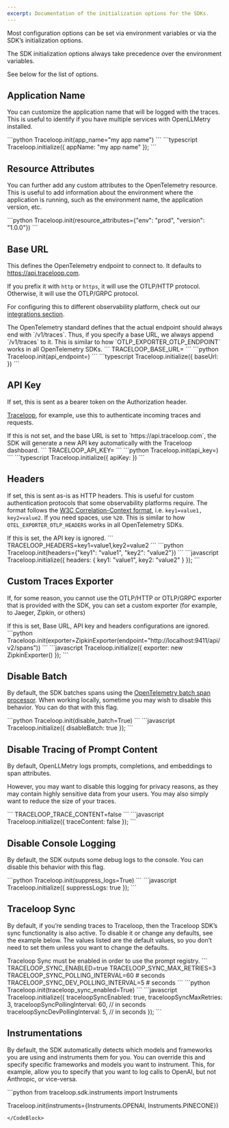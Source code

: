 ```yaml
---
excerpt: Documentation of the initialization options for the SDKs.
---
```


Most configuration options can be set via environment variables or via the SDK’s initialization options.

<Callout intent="warning">
The SDK initialization options always take precedence over the environment variables.
</Callout>

See below for the list of options.

## Application Name

You can customize the application name that will be logged with the traces. This is useful to identify if you have multiple services with OpenLLMetry installed.

<CodeBlocks>
    <CodeBlock title="Python">
    ```python
    Traceloop.init(app_name="my app name")
    ```
    </CodeBlock>
    <CodeBlock title="Javascript / Typescript">
    ```typescript
    Traceloop.initialize({ appName: "my app name" });
    ```
    </CodeBlock>
</CodeBlocks>

## Resource Attributes

You can further add any custom attributes to the OpenTelemetry resource. This is useful to add information about the environment where the application is running, such as the environment name, the application version, etc.

<CodeBlock title="Python">
```python
Traceloop.init(resource_attributes={"env": "prod", "version": "1.0.0"})
```
</CodeBlock>

## Base URL

This defines the OpenTelemetry endpoint to connect to. It defaults to https://api.traceloop.com.

If you prefix it with `http` or `https`, it will use the OTLP/HTTP protocol. Otherwise, it will use the OTLP/GRPC protocol.

For configuring this to different observability platform, check out our [integrations section](/docs/openllmetry/integrations/overview).

<Callout intent="note">
The OpenTelemetry standard defines that the actual endpoint should always end with `/v1/traces`. Thus, if you specify a base URL, we always append `/v1/traces` to it. This is similar to how `OTLP_EXPORTER_OTLP_ENDPOINT` works in all OpenTelemetry SDKs.
</Callout>

<CodeBlocks>
    <CodeBlock title="Environment Variable">
    ```
    TRACELOOP_BASE_URL=<OpenTelemetry Endpoint>
    ```
    </CodeBlock>
    <CodeBlock title="Python">
    ```python
    Traceloop.init(api_endpoint=<opentelemetry endpoint>)
    ```
    </CodeBlock>
    <CodeBlock title="Javascript / Typescript">
    ```typescript
    Traceloop.initialize({ baseUrl: <opentelemetry endpoint> })
    ```
    </CodeBlock>
</CodeBlocks>

## API Key

If set, this is sent as a bearer token on the Authorization header.

[Traceloop](/docs/openllmetry/integrations/traceloop), for example, use this to authenticate incoming traces and requests.

<Callout intent="tip">
If this is not set, and the base URL is set to `https://api.traceloop.com`, the SDK will generate a new API key automatically with the Traceloop dashboard.
</Callout>

<CodeBlocks>
    <CodeBlock title="Environment Variable">
    ```
    TRACELOOP_API_KEY=<api key>
    ```
    </CodeBlock>
    <CodeBlock title="Python">
    ```python
    Traceloop.init(api_key=<api key>)
    ```
    </CodeBlock>
    <CodeBlock title="Javascript / Typescript">
    ```typescript
    Traceloop.initialize({ apiKey: <api key> })
    ```
    </CodeBlock>
</CodeBlocks>

## Headers

If set, this is sent as-is as HTTP headers. This is useful for custom authentication protocols that some observability platforms require. The format follows the [W3C Correlation-Context format](https://github.com/w3c/baggage/blob/main/baggage/HTTP_HEADER_FORMAT.md), i.e. `key1=value1, key2=value2`. If you need spaces, use `%20`. This is similar to how `OTEL_EXPORTER_OTLP_HEADERS` works in all OpenTelemetry SDKs.

<Callout intent="note">
If this is set, the API key is ignored.
</Callout>

<CodeBlocks>
    <CodeBlock title="Environment Variable">
    ```
    TRACELOOP_HEADERS=key1=value1,key2=value2
    ```
    </CodeBlock>
    <CodeBlock title="Python">
    ```python
    Traceloop.init(headers={"key1": "value1", "key2": "value2"})
    ```
    </CodeBlock>
    <CodeBlock title="Javascript / Typescript">
    ```javascript
    Traceloop.initialize({ headers: { key1: "value1", key2: "value2" } });
    ```
    </CodeBlock>
</CodeBlocks>

## Custom Traces Exporter

If, for some reason, you cannot use the OTLP/HTTP or OTLP/GRPC exporter that is provided with the SDK, you can set a custom exporter (for example, to Jaeger, Zipkin, or others)

<Callout intent="note">
If this is set, Base URL, API key and headers configurations are ignored.
</Callout>

<CodeBlocks>
    <CodeBlock title="Python">
    ```python
    Traceloop.init(exporter=ZipkinExporter(endpoint="http://localhost:9411/api/v2/spans"))
    ```
    </CodeBlock>
    <CodeBlock title="Javascript / Typescript">
    ```javascript
    Traceloop.initialize({ exporter: new ZipkinExporter() });
    ```
    </CodeBlock>
</CodeBlocks>

## Disable Batch

By default, the SDK batches spans using the [OpenTelemetry batch span processor](https://github.com/open-telemetry/opentelemetry-collector/blob/main/processor/batchprocessor/README.md). When working locally, sometime you may wish to disable this behavior. You can do that with this flag.

<CodeBlocks>
    <CodeBlock title="Python">
    ```python
    Traceloop.init(disable_batch=True)
    ```
    </CodeBlock>
    <CodeBlock title="Javascript / Typescript">
    ```javascript
    Traceloop.initialize({ disableBatch: true });
    ```
    </CodeBlock>
</CodeBlocks>

## Disable Tracing of Prompt Content

By default, OpenLLMetry logs prompts, completions, and embeddings to span attributes.

However, you may want to disable this logging for privacy reasons, as they may contain highly sensitive data from your users. You may also simply want to reduce the size of your traces.

<CodeBlocks>
    <CodeBlock title="Environment Variable">
    ```
    TRACELOOP_TRACE_CONTENT=false
    ```
    </CodeBlock>
    <CodeBlock title="Javascript / Typescript">
    ```javascript
    Traceloop.initialize({ traceContent: false });
    ```
    </CodeBlock>
</CodeBlocks>

## Disable Console Logging

By default, the SDK outputs some debug logs to the console. You can disable this behavior with this flag.

<CodeBlocks>
    <CodeBlock title="Python">
    ```python
    Traceloop.init(suppress_logs=True)
    ```
    </CodeBlock>
    <CodeBlock title="Javascript / Typescript">
    ```javascript
    Traceloop.initialize({ suppressLogs: true });
    ```
    </CodeBlock>
</CodeBlocks>

## Traceloop Sync

By default, if you’re sending traces to Traceloop, then the Traceloop SDK’s sync functionality is also active. To disable it or change any defaults, see the example below. The values listed are the default values, so you don’t need to set them unless you want to change the defaults.

<Callout intent="note">
Traceloop Sync must be enabled in order to use the prompt registry.
</Callout>

<CodeBlocks>
    <CodeBlock title="Environment Variable">
    ```
    TRACELOOP_SYNC_ENABLED=true
    TRACELOOP_SYNC_MAX_RETRIES=3
    TRACELOOP_SYNC_POLLING_INTERVAL=60 # seconds
    TRACELOOP_SYNC_DEV_POLLING_INTERVAL=5 # seconds
    ```
    </CodeBlock>
    <CodeBlock title="Python">
    ```python
    Traceloop.init(traceloop_sync_enabled=True)
    ```
    </CodeBlock>
    <CodeBlock title="Javascript / Typescript">
    ```javascript
    Traceloop.initialize({
        traceloopSyncEnabled: true,
        traceloopSyncMaxRetries: 3,
        traceloopSyncPollingInterval: 60, // in seconds
        traceloopSyncDevPollingInterval: 5, // in seconds
    });
    ```
    </CodeBlock>
</CodeBlocks>

## Instrumentations

By default, the SDK automatically detects which models and frameworks you are using and instruments them for you. You can override this and specify specific frameworks and models you want to instrument. This, for example, allow you to specify that you want to log calls to OpenAI, but not Anthropic, or vice-versa.

<CodeBlock title="Python">
```python
from traceloop.sdk.instruments import Instruments

Traceloop.init(instruments={Instruments.OPENAI, Instruments.PINECONE})
```
</CodeBlock>